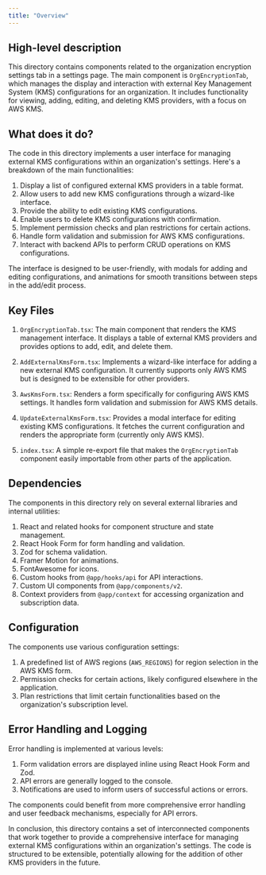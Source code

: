 ```yaml
---
title: "Overview"
---
```


## High-level description
This directory contains components related to the organization encryption settings tab in a settings page. The main component is `OrgEncryptionTab`, which manages the display and interaction with external Key Management System (KMS) configurations for an organization. It includes functionality for viewing, adding, editing, and deleting KMS providers, with a focus on AWS KMS.

## What does it do?
The code in this directory implements a user interface for managing external KMS configurations within an organization's settings. Here's a breakdown of the main functionalities:

1. Display a list of configured external KMS providers in a table format.
2. Allow users to add new KMS configurations through a wizard-like interface.
3. Provide the ability to edit existing KMS configurations.
4. Enable users to delete KMS configurations with confirmation.
5. Implement permission checks and plan restrictions for certain actions.
6. Handle form validation and submission for AWS KMS configurations.
7. Interact with backend APIs to perform CRUD operations on KMS configurations.

The interface is designed to be user-friendly, with modals for adding and editing configurations, and animations for smooth transitions between steps in the add/edit process.

## Key Files

1. `OrgEncryptionTab.tsx`: The main component that renders the KMS management interface. It displays a table of external KMS providers and provides options to add, edit, and delete them.

2. `AddExternalKmsForm.tsx`: Implements a wizard-like interface for adding a new external KMS configuration. It currently supports only AWS KMS but is designed to be extensible for other providers.

3. `AwsKmsForm.tsx`: Renders a form specifically for configuring AWS KMS settings. It handles form validation and submission for AWS KMS details.

4. `UpdateExternalKmsForm.tsx`: Provides a modal interface for editing existing KMS configurations. It fetches the current configuration and renders the appropriate form (currently only AWS KMS).

5. `index.tsx`: A simple re-export file that makes the `OrgEncryptionTab` component easily importable from other parts of the application.

## Dependencies
The components in this directory rely on several external libraries and internal utilities:

1. React and related hooks for component structure and state management.
2. React Hook Form for form handling and validation.
3. Zod for schema validation.
4. Framer Motion for animations.
5. FontAwesome for icons.
6. Custom hooks from `@app/hooks/api` for API interactions.
7. Custom UI components from `@app/components/v2`.
8. Context providers from `@app/context` for accessing organization and subscription data.

## Configuration
The components use various configuration settings:

1. A predefined list of AWS regions (`AWS_REGIONS`) for region selection in the AWS KMS form.
2. Permission checks for certain actions, likely configured elsewhere in the application.
3. Plan restrictions that limit certain functionalities based on the organization's subscription level.

## Error Handling and Logging
Error handling is implemented at various levels:

1. Form validation errors are displayed inline using React Hook Form and Zod.
2. API errors are generally logged to the console.
3. Notifications are used to inform users of successful actions or errors.

The components could benefit from more comprehensive error handling and user feedback mechanisms, especially for API errors.

In conclusion, this directory contains a set of interconnected components that work together to provide a comprehensive interface for managing external KMS configurations within an organization's settings. The code is structured to be extensible, potentially allowing for the addition of other KMS providers in the future.